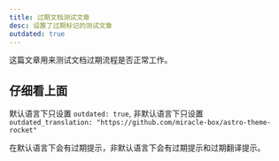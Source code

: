 ```yaml
---
title: 过期文档测试文章
desc: 设置了过期标记的测试文章
outdated: true
---
```


这篇文章用来测试文档过期流程是否正常工作。

## 仔细看上面

默认语言下只设置 `outdated: true`, 非默认语言下只设置 `outdated_translation: "https://github.com/miracle-box/astro-theme-rocket"`

在默认语言下会有过期提示，非默认语言下会有过期提示和过期翻译提示。
